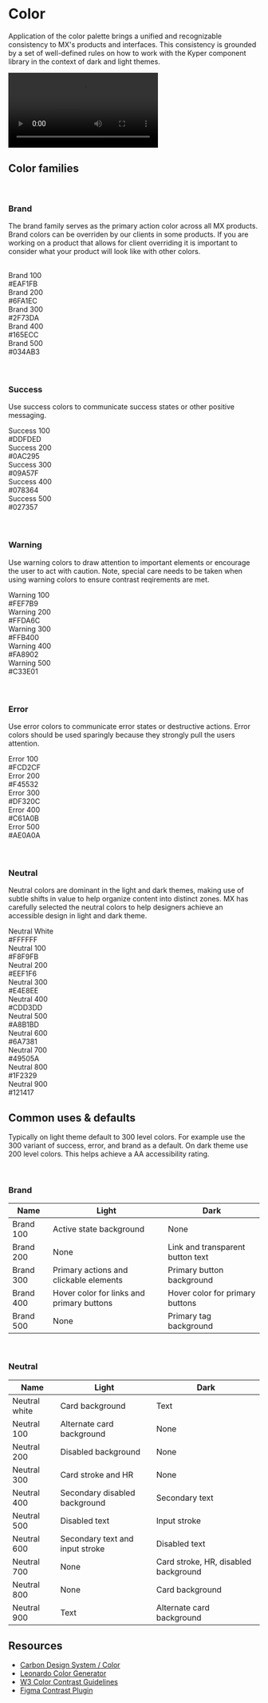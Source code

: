
<Meta title="OVERVIEW/Color" />

# Color
Application of the color palette brings a unified and recognizable consistency to MX's products and interfaces. This consistency is grounded by a set of well-defined rules on how to work with the Kyper component library in the context of dark and light themes.

<video src="/assets/color-example.mp4" type="video/mp4" controls autoPlay loop mute="true"></video>

## Color families
 
 <br/>

### Brand
The brand family serves as the primary action color across all MX products. Brand colors can be overriden by our clients in some products. If you are working on a product that allows for client overriding it is important to consider what your product will look like with other colors.

<br/>

<div class="color-block-wrapper">
  <div class="color-example">
    <div class="color brand-100">Brand 100</div>
    <div class="values">
      <span>#EAF1FB</span>
    </div>
  </div>
  
  <div class="color-example">
    <div class="color brand-200">Brand 200</div>
    <div class="values">
      <span>#6FA1EC</span>
    </div>
  </div>
  
  <div class="color-example">
    <div class="color brand-300 dark">Brand 300</div>
    <div class="values">
      <span>#2F73DA</span>
    </div>
  </div>
  
  <div class="color-example">
    <div class="color brand-400 dark">Brand 400</div>
    <div class="values">
      <span>#165ECC</span>
    </div>
  </div>

  <div class="color-example">
    <div class="color brand-500 dark">Brand 500</div>
    <div class="values">
      <span>#034AB3</span>
    </div>
  </div>
</div>

<br/>
<br/>

### Success
Use success colors to communicate success states or other positive messaging.

<div class="color-block-wrapper">
  <div class="color-example">
    <div class="color success-100">Success 100</div>
    <div class="values">
      <span>#DDFDED</span>
    </div>
  </div>
  
  <div class="color-example">
    <div class="color success-200">Success 200</div>
    <div class="values">
      <span>#0AC295</span>
    </div>
  </div>
  
  <div class="color-example">
    <div class="color success-300">Success 300</div>
    <div class="values">
      <span>#09A57F</span>
    </div>
  </div>
  
  <div class="color-example">
    <div class="color success-400 dark">Success 400</div>
    <div class="values">
      <span>#078364</span>
    </div>
  </div>

  <div class="color-example">
    <div class="color success-500 dark">Success 500</div>
    <div class="values">
      <span>#027357</span>
    </div>
  </div>
</div>

<br/>
<br/>

### Warning
Use warning colors to draw attention to important elements or encourage the user to act with caution. Note, special care needs to be taken when using warning colors to ensure contrast reqirements are met.

<div class="color-block-wrapper">
  <div class="color-example">
    <div class="color warning-100">Warning 100</div>
    <div class="values">
      <span>#FEF7B9</span>
    </div>
  </div>
  
  <div class="color-example">
    <div class="color warning-200">Warning 200</div>
    <div class="values">
      <span>#FFDA6C</span>
    </div>
  </div>
  
  <div class="color-example">
    <div class="color warning-300">Warning 300</div>
    <div class="values">
      <span>#FFB400</span>
    </div>
  </div>
  
  <div class="color-example">
    <div class="color warning-400">Warning 400</div>
    <div class="values">
      <span>#FA8902</span>
    </div>
  </div>

  <div class="color-example">
    <div class="color warning-500 dark">Warning 500</div>
    <div class="values">
      <span>#C33E01</span>
    </div>
  </div>
</div>

<br/>
<br/>

### Error
Use error colors to communicate error states or destructive actions. Error colors should be used sparingly because they strongly pull the users attention.

<div class="color-block-wrapper">
  <div class="color-example">
    <div class="color error-100">Error 100</div>
    <div class="values">
      <span>#FCD2CF</span>
    </div>
  </div>
  
  <div class="color-example">
    <div class="color error-200">Error 200</div>
    <div class="values">
      <span>#F45532</span>
    </div>
  </div>
  
  <div class="color-example">
    <div class="color error-300 dark">Error 300</div>
    <div class="values">
      <span>#DF320C</span>
    </div>
  </div>
  
  <div class="color-example">
    <div class="color error-400 dark">Error 400</div>
    <div class="values">
      <span>#C61A0B</span>
    </div>
  </div>

  <div class="color-example">
    <div class="color error-500 dark">Error 500</div>
    <div class="values">
      <span>#AE0A0A</span>
    </div>
  </div>
</div>

<br/>
<br/>

### Neutral
Neutral colors are dominant in the light and dark themes, making use of subtle shifts in value to help organize content into distinct zones. MX has carefully selected the neutral colors to help designers achieve an accessible design in light and dark theme.

<div class="color-block-wrapper">
  <div class="color-example">
    <div class="color neutral-white">Neutral White</div>
    <div class="values">
      <span>#FFFFFF</span>
    </div>
  </div>
  
  <div class="color-example">
    <div class="color neutral-100">Neutral 100</div>
    <div class="values">
      <span>#F8F9FB</span>
    </div>
  </div>

  <div class="color-example">
    <div class="color neutral-200">Neutral 200</div>
    <div class="values">
      <span>#EEF1F6</span>
    </div>
  </div>
  
  <div class="color-example">
    <div class="color neutral-300">Neutral 300</div>
    <div class="values">
      <span>#E4E8EE</span>
    </div>
  </div>
  
  <div class="color-example">
    <div class="color neutral-400">Neutral 400</div>
    <div class="values">
      <span>#CDD3DD</span>
    </div>
  </div>

  <div class="color-example">
    <div class="color neutral-500">Neutral 500</div>
    <div class="values">
      <span>#A8B1BD</span>
    </div>
  </div>

  <div class="color-example">
    <div class="color neutral-600 dark">Neutral 600</div>
    <div class="values">
      <span>#6A7381</span>
    </div>
  </div>
  
  <div class="color-example">
    <div class="color neutral-700 dark">Neutral 700</div>
    <div class="values">
      <span>#49505A</span>
    </div>
  </div>
  
  <div class="color-example">
    <div class="color neutral-800 dark">Neutral 800</div>
    <div class="values">
      <span>#1F2329</span>
    </div>
  </div>
  
  <div class="color-example">
    <div class="color neutral-900 dark">Neutral 900</div>
    <div class="values">
      <span>#121417</span>
    </div>
  </div>
</div>

## Common uses & defaults
Typically on light theme default to 300 level colors. For example use the 300 variant of success, error, and brand as a default. On dark theme use 200 level colors. This helps achieve a AA accessibility rating.

<br/>

### Brand
| Name | Light | Dark |
| ---- | ----- | ---- |
| Brand 100 | Active state background | None |
| Brand 200 | None | Link and transparent button text |
| Brand 300 | Primary actions and clickable elements | Primary button background |
| Brand 400 | Hover color for links and primary buttons | Hover color for primary buttons |
| Brand 500 | None | Primary tag background |

<br/>

### Neutral
| Name | Light | Dark |
| ---- | ----- | ---- |
| Neutral white | Card background | Text |
| Neutral 100 | Alternate card background | None |
| Neutral 200 | Disabled background | None |
| Neutral 300 | Card stroke and HR | None |
| Neutral 400 | Secondary disabled background | Secondary text |
| Neutral 500 | Disabled text | Input stroke |
| Neutral 600 | Secondary text and input stroke | Disabled text |
| Neutral 700 | None | Card stroke, HR, disabled background |
| Neutral 800 | None | Card background |
| Neutral 900 | Text | Alternate card background |

## Resources
- <a href="https://www.carbondesignsystem.com/guidelines/color/overview" target="_blank">Carbon Design System / Color</a>
- <a href="https://leonardocolor.io/" target="_blank">Leonardo Color Generator</a>
- <a href="https://www.w3.org/WAI/WCAG21/Understanding/contrast-minimum.html" target="_blank">W3 Color Contrast Guidelines</a>
- <a href="https://www.figma.com/community/plugin/748533339900865323/Contrast" target="_blank">Figma Contrast Plugin</a>